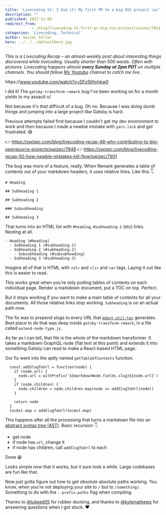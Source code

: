 ```yaml
---
title: 'Livecoding 51: I did it! My first PR to a big OSS project \o/'
description: ""
published: 2017-11-09
redirect_from: 
            - /blog/livecoding-51-first-pr-big-oss-project/swizec/7914
categories: 'Livecoding, Technical'
author: Swizec Teller
hero: ../../../defaultHero.jpg
---
```

_This is a Livecoding Recap – an almost-weekly post about interesting things discovered while livecoding. Usually shorter than 500 words. Often with pictures. Livecoding happens almost **every Sunday at 2pm PDT** on multiple channels. You should follow [My Youtube](https://www.youtube.com/TheSwizec) channel to catch me live._



https&#x3A;//www.youtube.com/watch?v=DFz5tHyhkw0



I did it! The `gatsby-transform-remark` bug I've been working on for a month yields to my assault o/



Not because it's _that_ difficult of a bug. Oh no. Because I was doing dumb things and jumping into a large project like Gatsby is hard.



Previous attempts failed first because I couldn't get my dev environment to work and then because I made a newbie mistake with `yarn.lock` and got frustrated. 😅



👉 <https://swizec.com/blog/livecoding-recap-48-why-contributing-to-big-opensource-projects/swizec/7848> 👉 <https://swizec.com/blog/livecoding-recap-50-how-newbie-mistakes-kill-flow/swizec/7901>



The bug was more of a feature, really. When Remark generates a table of contents out of your markdown headers, it uses relative links. Like this 👇



```
# Heading

## Subheading 1

## Subheading 2

### Subsubheading

## Subheading 3
```



That turns into an HTML list with `#heading`, `#subheading-1` (etc) links. Nesting at all.



```
- Heading (#heading)
  - Subheading 1 (#subheading-1)
  - Subheading 2 (#subheading-2)
    - Subsubheading (#subsubheading)
  - Subheading 3 (#subheading-3)
```



Imagine all of that is HTML with `<ul>` and `<li>` and `<a>` tags. Laying it out like this is easier to read.



This works great when you're only putting tables of contents on each individual page. Render a markdown document, put a TOC on top. Perfect.



But it stops working if you want to make a main table of contents for all your documents. All those relative links stop working. `Subheading` is on an actual path now.



The fix was to prepend slugs to every URL that [`mdast-util-toc`](https://github.com/BarryThePenguin/mdast-util-toc) generates. Best place to do that was deep inside `gatsby-transform-remark`, in a file called `extend-node-type.js`.



As far as I can tell, that file is the whole of the markdown transformer. It takes a markdown GraphQL node (flat text at this point) and extends it into something Gatsby can read to make a React-based HTML page.



Our fix went into the aptly named `getTableOfContents` function.



```
  const addSlugToUrl = function(node) {
    if (node.url) {
      node.url = withPrefix(`${markdownNode.fields.slug}${node.url}`)
    }
    if (node.children) {
      node.children = node.children.map(node => addSlugToUrl(node))
    }

    return node
  }
  tocAst.map = addSlugToUrl(tocAst.map)
```



This happens after all the processing that turns a markdown file into an [abstract syntax tree (AST)](https://en.wikipedia.org/wiki/Abstract_syntax_tree). Basic recursion 👇



- get node
- if node has `url`, change it
- if node has children, call `addSlugToUrl` to each



Done 😁



Looks simple now that it works, but it sure took a while. Large codebases are fun like that.



Now just gotta figure out how to get _absolute_ absolute paths working. You know, when you're not deploying your site to `/` but to `/something/`. Something to do with the `--prefix-paths` flag when compiling.



Thanks to [@lukeed05](https://twitter.com/lukeed05) for rubber ducking, and thanks to [@kylemathews](https://twitter.com/kylemathews) for answering questions when I got stuck. ❤️